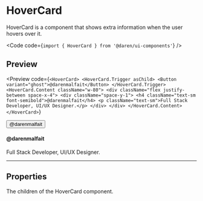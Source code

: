 
# HoverCard

HoverCard is a component that shows extra information when the user hovers over
it.

<Code code={`import { HoverCard } from '@daren/ui-components'`} />

## Preview

<Preview
  code={`<HoverCard>
  <HoverCard.Trigger asChild>
    <Button variant="ghost">@darenmalfait</Button>
  </HoverCard.Trigger>
  <HoverCard.Content className="w-80">
    <div className="flex justify-between space-x-4">
      <div className="space-y-1">
        <h4 className="text-sm font-semibold">@darenmalfait</h4>
        <p className="text-sm">Full Stack Developer, UI/UX Designer.</p>
      </div>
    </div>
  </HoverCard.Content>
</HoverCard>`}
>
  <div className="space-y-2">
    <HoverCard>
      <HoverCard.Trigger asChild>
        <Button variant="ghost">@darenmalfait</Button>
      </HoverCard.Trigger>
      <HoverCard.Content className="w-80">
        <div className="flex justify-between space-x-4">
          <div className="space-y-1">
            <h4 className="text-sm font-semibold">@darenmalfait</h4>
            <p className="text-sm">Full Stack Developer, UI/UX Designer.</p>
          </div>
        </div>
      </HoverCard.Content>
    </HoverCard>
  </div>
</Preview>

---

## Properties

<Properties>
  <Property name="chldren" type="[HoverCard.Trigger, HoverCard.Content]">
    The children of the HoverCard component.
  </Property>
</Properties>
